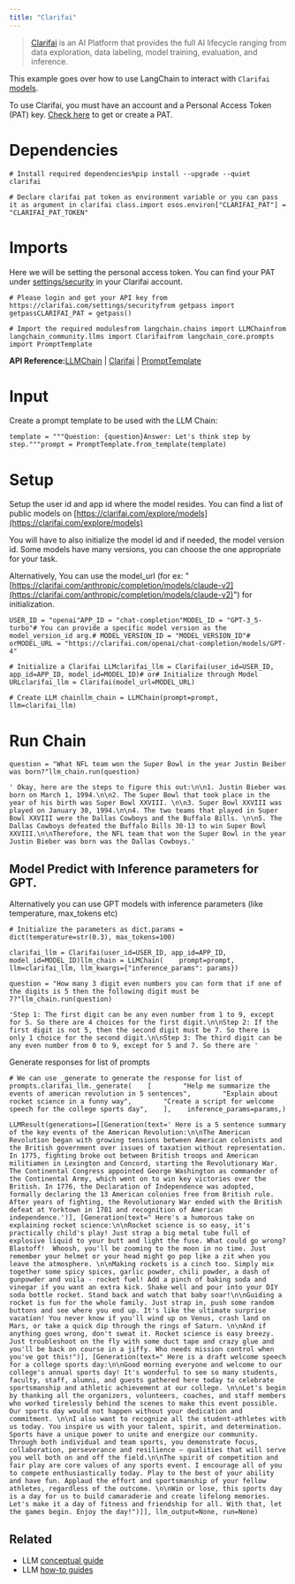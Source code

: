 ```yaml
---
title: "Clarifai"
---
```


> [Clarifai](https://www.clarifai.com/) is an AI Platform that provides the full AI lifecycle ranging from data exploration, data labeling, model training, evaluation, and inference.

This example goes over how to use LangChain to interact with `Clarifai` [models](https://clarifai.com/explore/models).

To use Clarifai, you must have an account and a Personal Access Token (PAT) key. [Check here](https://clarifai.com/settings/security) to get or create a PAT.

# Dependencies

```
# Install required dependencies%pip install --upgrade --quiet  clarifai
```

```
# Declare clarifai pat token as environment variable or you can pass it as argument in clarifai class.import osos.environ["CLARIFAI_PAT"] = "CLARIFAI_PAT_TOKEN"
```

# Imports

Here we will be setting the personal access token. You can find your PAT under [settings/security](https://clarifai.com/settings/security) in your Clarifai account.

```
# Please login and get your API key from  https://clarifai.com/settings/securityfrom getpass import getpassCLARIFAI_PAT = getpass()
```

```
# Import the required modulesfrom langchain.chains import LLMChainfrom langchain_community.llms import Clarifaifrom langchain_core.prompts import PromptTemplate
```

**API Reference:**[LLMChain](https://python.langchain.com/api_reference/langchain/chains/langchain.chains.llm.LLMChain.html) | [Clarifai](https://python.langchain.com/api_reference/community/llms/langchain_community.llms.clarifai.Clarifai.html) | [PromptTemplate](https://python.langchain.com/api_reference/core/prompts/langchain_core.prompts.prompt.PromptTemplate.html)

# Input

Create a prompt template to be used with the LLM Chain:

```
template = """Question: {question}Answer: Let's think step by step."""prompt = PromptTemplate.from_template(template)
```

# Setup

Setup the user id and app id where the model resides. You can find a list of public models on [https://clarifai.com/explore/models](https://clarifai.com/explore/models)

You will have to also initialize the model id and if needed, the model version id. Some models have many versions, you can choose the one appropriate for your task.

Alternatively, You can use the model\_url (for ex: "[https://clarifai.com/anthropic/completion/models/claude-v2](https://clarifai.com/anthropic/completion/models/claude-v2)") for initialization.

```
USER_ID = "openai"APP_ID = "chat-completion"MODEL_ID = "GPT-3_5-turbo"# You can provide a specific model version as the model_version_id arg.# MODEL_VERSION_ID = "MODEL_VERSION_ID"# orMODEL_URL = "https://clarifai.com/openai/chat-completion/models/GPT-4"
```

```
# Initialize a Clarifai LLMclarifai_llm = Clarifai(user_id=USER_ID, app_id=APP_ID, model_id=MODEL_ID)# or# Initialize through Model URLclarifai_llm = Clarifai(model_url=MODEL_URL)
```

```
# Create LLM chainllm_chain = LLMChain(prompt=prompt, llm=clarifai_llm)
```

# Run Chain

```
question = "What NFL team won the Super Bowl in the year Justin Beiber was born?"llm_chain.run(question)
```

```
' Okay, here are the steps to figure this out:\n\n1. Justin Bieber was born on March 1, 1994.\n\n2. The Super Bowl that took place in the year of his birth was Super Bowl XXVIII. \n\n3. Super Bowl XXVIII was played on January 30, 1994.\n\n4. The two teams that played in Super Bowl XXVIII were the Dallas Cowboys and the Buffalo Bills. \n\n5. The Dallas Cowboys defeated the Buffalo Bills 30-13 to win Super Bowl XXVIII.\n\nTherefore, the NFL team that won the Super Bowl in the year Justin Bieber was born was the Dallas Cowboys.'
```

## Model Predict with Inference parameters for GPT.

Alternatively you can use GPT models with inference parameters (like temperature, max\_tokens etc)

```
# Initialize the parameters as dict.params = dict(temperature=str(0.3), max_tokens=100)
```

```
clarifai_llm = Clarifai(user_id=USER_ID, app_id=APP_ID, model_id=MODEL_ID)llm_chain = LLMChain(    prompt=prompt, llm=clarifai_llm, llm_kwargs={"inference_params": params})
```

```
question = "How many 3 digit even numbers you can form that if one of the digits is 5 then the following digit must be 7?"llm_chain.run(question)
```

```
'Step 1: The first digit can be any even number from 1 to 9, except for 5. So there are 4 choices for the first digit.\n\nStep 2: If the first digit is not 5, then the second digit must be 7. So there is only 1 choice for the second digit.\n\nStep 3: The third digit can be any even number from 0 to 9, except for 5 and 7. So there are '
```

Generate responses for list of prompts

```
# We can use _generate to generate the response for list of prompts.clarifai_llm._generate(    [        "Help me summarize the events of american revolution in 5 sentences",        "Explain about rocket science in a funny way",        "Create a script for welcome speech for the college sports day",    ],    inference_params=params,)
```

```
LLMResult(generations=[[Generation(text=' Here is a 5 sentence summary of the key events of the American Revolution:\n\nThe American Revolution began with growing tensions between American colonists and the British government over issues of taxation without representation. In 1775, fighting broke out between British troops and American militiamen in Lexington and Concord, starting the Revolutionary War. The Continental Congress appointed George Washington as commander of the Continental Army, which went on to win key victories over the British. In 1776, the Declaration of Independence was adopted, formally declaring the 13 American colonies free from British rule. After years of fighting, the Revolutionary War ended with the British defeat at Yorktown in 1781 and recognition of American independence.')], [Generation(text=" Here's a humorous take on explaining rocket science:\n\nRocket science is so easy, it's practically child's play! Just strap a big metal tube full of explosive liquid to your butt and light the fuse. What could go wrong? Blastoff!  Whoosh, you'll be zooming to the moon in no time. Just remember your helmet or your head might go pop like a zit when you leave the atmosphere. \n\nMaking rockets is a cinch too. Simply mix together some spicy spices, garlic powder, chili powder, a dash of gunpowder and voila - rocket fuel! Add a pinch of baking soda and vinegar if you want an extra kick. Shake well and pour into your DIY soda bottle rocket. Stand back and watch that baby soar!\n\nGuiding a rocket is fun for the whole family. Just strap in, push some random buttons and see where you end up. It's like the ultimate surprise vacation! You never know if you'll wind up on Venus, crash land on Mars, or take a quick dip through the rings of Saturn. \n\nAnd if anything goes wrong, don't sweat it. Rocket science is easy breezy. Just troubleshoot on the fly with some duct tape and crazy glue and you'll be back on course in a jiffy. Who needs mission control when you've got this!")], [Generation(text=" Here is a draft welcome speech for a college sports day:\n\nGood morning everyone and welcome to our college's annual sports day! It's wonderful to see so many students, faculty, staff, alumni, and guests gathered here today to celebrate sportsmanship and athletic achievement at our college. \n\nLet's begin by thanking all the organizers, volunteers, coaches, and staff members who worked tirelessly behind the scenes to make this event possible. Our sports day would not happen without your dedication and commitment. \n\nI also want to recognize all the student-athletes with us today. You inspire us with your talent, spirit, and determination. Sports have a unique power to unite and energize our community. Through both individual and team sports, you demonstrate focus, collaboration, perseverance and resilience – qualities that will serve you well both on and off the field.\n\nThe spirit of competition and fair play are core values of any sports event. I encourage all of you to compete enthusiastically today. Play to the best of your ability and have fun. Applaud the effort and sportsmanship of your fellow athletes, regardless of the outcome. \n\nWin or lose, this sports day is a day for us to build camaraderie and create lifelong memories. Let's make it a day of fitness and friendship for all. With that, let the games begin. Enjoy the day!")]], llm_output=None, run=None)
```

## Related

* LLM [conceptual guide](/oss/concepts/text_llms)
* LLM [how-to guides](/oss/how_to/#llms)
